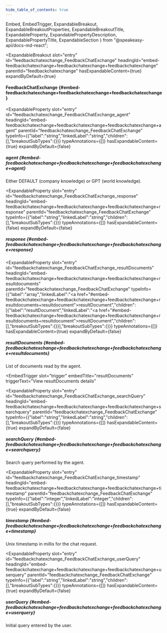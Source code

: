 ```yaml
---
hide_table_of_contents: true
---
```

  Embed,
  EmbedTrigger,
  ExpandableBreakout,
  ExpandableBreakoutProperties,
  ExpandableBreakoutTitle,
  ExpandableProperty,
  ExpandablePropertyDescription,
  ExpandablePropertyTitle,
  ExpandableSection
} from "@speakeasy-api/docs-md-react";

<ExpandableSection>

<ExpandableBreakout
  slot="entry"
  id="feedbackchatexchange_FeedbackChatExchange"
  headingId="embed-feedbackchatexchange+feedbackchatexchange+feedbackchatexchange"
  parentId="feedbackchatexchange"
  hasExpandableContent={true}
  expandByDefault={true}
>

<ExpandableBreakoutTitle slot="title">

#### FeedbackChatExchange \{#embed-feedbackchatexchange+feedbackchatexchange+feedbackchatexchange\}

</ExpandableBreakoutTitle>

<ExpandableBreakoutProperties slot="properties">

<ExpandableProperty
  slot="entry"
  id="feedbackchatexchange_FeedbackChatExchange_agent"
  headingId="embed-feedbackchatexchange+feedbackchatexchange+feedbackchatexchange+agent"
  parentId="feedbackchatexchange_FeedbackChatExchange"
  typeInfo={{"label":"string","linkedLabel":"string","children":[],"breakoutSubTypes":{}}}
  typeAnnotations={[]}
  hasExpandableContent={true}
  expandByDefault={false}
>

<ExpandablePropertyTitle slot="title">

##### agent \{#embed-feedbackchatexchange+feedbackchatexchange+feedbackchatexchange+agent\}

</ExpandablePropertyTitle>

<ExpandablePropertyDescription slot="description">

Either DEFAULT (company knowledge) or GPT (world knowledge).

</ExpandablePropertyDescription>

</ExpandableProperty>

<ExpandableProperty
  slot="entry"
  id="feedbackchatexchange_FeedbackChatExchange_response"
  headingId="embed-feedbackchatexchange+feedbackchatexchange+feedbackchatexchange+response"
  parentId="feedbackchatexchange_FeedbackChatExchange"
  typeInfo={{"label":"string","linkedLabel":"string","children":[],"breakoutSubTypes":{}}}
  typeAnnotations={[]}
  hasExpandableContent={false}
  expandByDefault={false}
>

<ExpandablePropertyTitle slot="title">

##### response \{#embed-feedbackchatexchange+feedbackchatexchange+feedbackchatexchange+response\}

</ExpandablePropertyTitle>

</ExpandableProperty>

<ExpandableProperty
  slot="entry"
  id="feedbackchatexchange_FeedbackChatExchange_resultDocuments"
  headingId="embed-feedbackchatexchange+feedbackchatexchange+feedbackchatexchange+resultdocuments"
  parentId="feedbackchatexchange_FeedbackChatExchange"
  typeInfo={{"label":"array","linkedLabel":"<a href=\"#embed-feedbackchatexchange+feedbackchatexchange+feedbackchatexchange+resultdocuments+resultdocument\">resultDocument</a>","children":[{"label":"resultDocument","linkedLabel":"<a href=\"#embed-feedbackchatexchange+feedbackchatexchange+feedbackchatexchange+resultdocuments+resultdocument\">resultDocument</a>","children":[],"breakoutSubTypes":{}}],"breakoutSubTypes":{}}}
  typeAnnotations={[]}
  hasExpandableContent={true}
  expandByDefault={false}
>

<ExpandablePropertyTitle slot="title">

##### resultDocuments \{#embed-feedbackchatexchange+feedbackchatexchange+feedbackchatexchange+resultdocuments\}

</ExpandablePropertyTitle>

<ExpandablePropertyDescription slot="description">

List of documents read by the agent.

</ExpandablePropertyDescription>

<Embed slot="embed">

<EmbedTrigger
  slot="trigger"
  embedTitle="resultDocuments"
  triggerText="View resultDocuments details"
>

<Embedresultdocuments />

</EmbedTrigger>

</Embed>

</ExpandableProperty>

<ExpandableProperty
  slot="entry"
  id="feedbackchatexchange_FeedbackChatExchange_searchQuery"
  headingId="embed-feedbackchatexchange+feedbackchatexchange+feedbackchatexchange+searchquery"
  parentId="feedbackchatexchange_FeedbackChatExchange"
  typeInfo={{"label":"string","linkedLabel":"string","children":[],"breakoutSubTypes":{}}}
  typeAnnotations={[]}
  hasExpandableContent={true}
  expandByDefault={false}
>

<ExpandablePropertyTitle slot="title">

##### searchQuery \{#embed-feedbackchatexchange+feedbackchatexchange+feedbackchatexchange+searchquery\}

</ExpandablePropertyTitle>

<ExpandablePropertyDescription slot="description">

Search query performed by the agent.

</ExpandablePropertyDescription>

</ExpandableProperty>

<ExpandableProperty
  slot="entry"
  id="feedbackchatexchange_FeedbackChatExchange_timestamp"
  headingId="embed-feedbackchatexchange+feedbackchatexchange+feedbackchatexchange+timestamp"
  parentId="feedbackchatexchange_FeedbackChatExchange"
  typeInfo={{"label":"integer","linkedLabel":"integer","children":[],"breakoutSubTypes":{}}}
  typeAnnotations={[]}
  hasExpandableContent={true}
  expandByDefault={false}
>

<ExpandablePropertyTitle slot="title">

##### timestamp \{#embed-feedbackchatexchange+feedbackchatexchange+feedbackchatexchange+timestamp\}

</ExpandablePropertyTitle>

<ExpandablePropertyDescription slot="description">

Unix timestamp in millis for the chat request.

</ExpandablePropertyDescription>

</ExpandableProperty>

<ExpandableProperty
  slot="entry"
  id="feedbackchatexchange_FeedbackChatExchange_userQuery"
  headingId="embed-feedbackchatexchange+feedbackchatexchange+feedbackchatexchange+userquery"
  parentId="feedbackchatexchange_FeedbackChatExchange"
  typeInfo={{"label":"string","linkedLabel":"string","children":[],"breakoutSubTypes":{}}}
  typeAnnotations={[]}
  hasExpandableContent={true}
  expandByDefault={false}
>

<ExpandablePropertyTitle slot="title">

##### userQuery \{#embed-feedbackchatexchange+feedbackchatexchange+feedbackchatexchange+userquery\}

</ExpandablePropertyTitle>

<ExpandablePropertyDescription slot="description">

Initial query entered by the user.

</ExpandablePropertyDescription>

</ExpandableProperty>

</ExpandableBreakoutProperties>

</ExpandableBreakout>

</ExpandableSection>